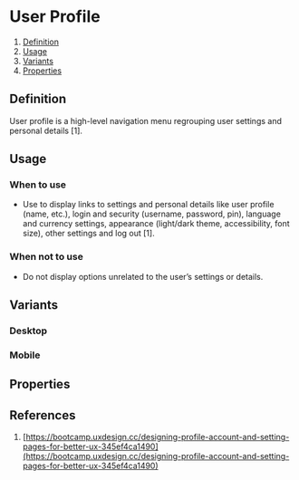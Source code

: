 
<Meta of={UserProfileStories} />

# User Profile
1. [Definition](#definition)
2. [Usage](#usage)
3. [Variants](#variants)
4. [Properties](#properties)

## Definition
User profile is a high-level navigation menu regrouping user settings and personal details [1]. 
<Canvas of={UserProfileStories.Desktop} />

## Usage
### When to use
- Use to display links to settings and personal details like user profile (name, etc.), login and security (username, password, pin), language and currency settings, appearance (light/dark theme, accessibility, font size), other settings and log out [1]. 

### When not to use
- Do not display options unrelated to the user’s settings or details. 

## Variants
### Desktop
<Canvas of={UserProfileStories.Desktop} />

### Mobile
<Canvas of={UserProfileStories.Mobile} />

## Properties
<ArgTypes of={UserProfile} />

## References
1. [https://bootcamp.uxdesign.cc/designing-profile-account-and-setting-pages-for-better-ux-345ef4ca1490](https://bootcamp.uxdesign.cc/designing-profile-account-and-setting-pages-for-better-ux-345ef4ca1490)
